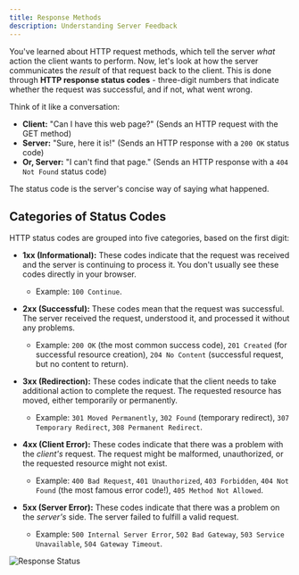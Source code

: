 ```yaml
---
title: Response Methods
description: Understanding Server Feedback
---
```


You've learned about HTTP request methods, which tell the server _what_ action the client wants to perform.
Now, let's look at how the server communicates the _result_ of that request back to the client.
This is done through **HTTP response status codes** - three-digit numbers that indicate whether the request was successful, and if not, what went wrong.

Think of it like a conversation:

- **Client:** "Can I have this web page?" (Sends an HTTP request with the GET method)
- **Server:** "Sure, here it is!" (Sends an HTTP response with a `200 OK` status code)
- **Or, Server:** "I can't find that page." (Sends an HTTP response with a `404 Not Found` status code)

The status code is the server's concise way of saying what happened.

## Categories of Status Codes

HTTP status codes are grouped into five categories, based on the first digit:

- **1xx (Informational):** These codes indicate that the request was received and the server is continuing to process it.
  You don't usually see these codes directly in your browser.
  - Example: `100 Continue`.

- **2xx (Successful):** These codes mean that the request was successful.
  The server received the request, understood it, and processed it without any problems.
  - Example: `200 OK` (the most common success code), `201 Created` (for successful resource creation), `204 No Content` (successful request, but no content to return).

- **3xx (Redirection):** These codes indicate that the client needs to take additional action to complete the request.
  The requested resource has moved, either temporarily or permanently.
  - Example: `301 Moved Permanently`, `302 Found` (temporary redirect), `307 Temporary Redirect`, `308 Permanent Redirect`.

- **4xx (Client Error):** These codes indicate that there was a problem with the _client's_ request.
  The request might be malformed, unauthorized, or the requested resource might not exist.
  - Example: `400 Bad Request`, `401 Unauthorized`, `403 Forbidden`, `404 Not Found` (the most famous error code!), `405 Method Not Allowed`.

- **5xx (Server Error):** These codes indicate that there was a problem on the _server's_ side.
  The server failed to fulfill a valid request.
  - Example: `500 Internal Server Error`, `502 Bad Gateway`, `503 Service Unavailable`, `504 Gateway Timeout`.

![Response Status](./status.png)

